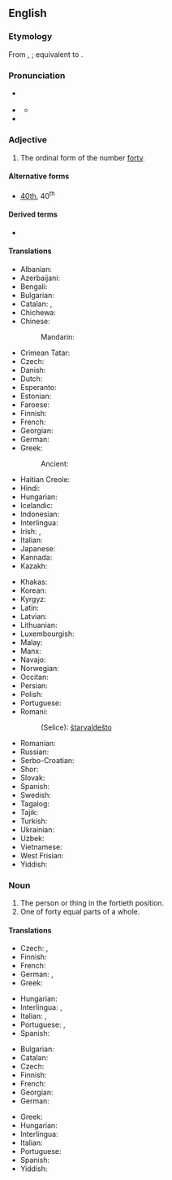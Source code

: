 ==English==
{{number box|en|40}}

===Etymology===
From {{inh|en|enm|fourtithe}}, {{m|enm|fourtiþe}}; equivalent to {{suffix|en|forty|eth}}.

===Pronunciation===
* {{a|RP}} {{IPA|en|/ˈfɔː.ti.əθ/}}
* {{a|GenAm}} {{IPA|en|/ˈfɔɹ.ti.əθ/}}
** {{audio|en|En-us-fortieth.ogg|Audio (US)}}
* {{hyphenation|en|for|ti|eth}}

===Adjective===
{{en-adj|-}}

# The ordinal form of the number [[forty]].

====Alternative forms====
* [[40th]], 40<sup>th</sup>

====Derived terms====
* {{l|en|fortiethly}}

====Translations====
{{trans-top-also|ordinal form of forty|40th}}
* Albanian: {{t+|sq|dyzetë}}
* Azerbaijani: {{t|az|qırxıncı}}
* Bengali: {{t|bn|চত্বারিংশত্তম}}
* Bulgarian: {{t|bg|четиресетият}}
* Catalan: {{t+|ca|quarantè}}, {{t+|ca|quadragèsim}}
* Chichewa: {{t|ny|chamakumi anai}}
* Chinese:
*: Mandarin: {{t|cmn|第四十|tr=dì sìshí|sc=Hani}}
* Crimean Tatar: {{t|crh|qırqıncı}}
* Czech: {{t+|cs|čtyřicátý}}
* Danish: {{t|da|fyrretyvende}}
* Dutch: {{t+|nl|veertigste}}
* Esperanto: {{t|eo|kvardeka}}
* Estonian: {{t|et|neljakümnes}}
* Faroese: {{t|fo|fjørutiundi}}
* Finnish: {{t|fi|neljäskymmenes}}
* French: {{t+|fr|quarantième}}
* Georgian: {{t|ka|მეორმოცე}}
* German: {{t+|de|vierzigste}}
* Greek: {{t+|el|τεσσαρακοστός}}
*: Ancient: {{t|grc|τεσσαρακοστός}}
* Haitian Creole: {{t|ht|karantyèm}}
* Hindi: {{t|hi|चालीसवां}}
* Hungarian: {{t+|hu|negyvenedik}}
* Icelandic: {{t|is|fertugasta}}
* Indonesian: {{t|id|keempatpuluh}}
* Interlingua: {{t|ia|quarantesime}}
* Irish: {{t|ga|daicheadú}}, {{t|ga|ceathrachadú}}
* Italian: {{t+|it|quarantesimo}}
* Japanese: {{t|ja|第四十|tr=dai-shijū|sc=Jpan}}
* Kannada: {{t|kn|ನಲವತ್ತನೆಯ|sc=Knda}}
* Kazakh: {{t|kk|қырқыншы|sc=Cyrl}}
{{trans-mid}}
* Khakas: {{t|kjh|хырығынӌы|sc=Cyrl}}
* Korean: {{t|ko|사십 번째의}}
* Kyrgyz: {{t+|ky|элүүнчү|sc=Cyrl}}
* Latin: {{t|la|quadrāgēsimus}}
* Latvian: {{t|lv|četrdesmitais}}
* Lithuanian: {{t+|lt|keturiasdešimtas}}
* Luxembourgish: {{t|lb|véierzegst}}
* Malay: {{t|ms|keempat puluh}}
* Manx: {{t|gv|daeedoo}}
* Navajo: {{t|nv|dízdiin góneʼ}}
* Norwegian: {{t|no|førtinde}}
* Occitan: {{t|oc|quaranten}}
* Persian: {{t+|fa|چهلم|sc=fa-Arab}}
* Polish: {{t+|pl|czterdziesty}}
* Portuguese: {{t+|pt|quadragésimo}}
* Romani:
*: (Selice): [[štarvaldešto]]
* Romanian: {{t+|ro|patruzecilea}}
* Russian: {{t+|ru|сороково́й}}
* Serbo-Croatian: {{t|sh|četrdeseti}}
* Shor: {{t|cjs|қырығынчы}}
* Slovak: {{t+|sk|štyridsiaty}}
* Spanish: {{t+|es|cuadragésimo}}
* Swedish: {{t+|sv|fyrtionde}}
* Tagalog: {{t|tl|pang-apatnapu}}
* Tajik: {{t|tg|чиҳилуми|sc=Cyrl}}
* Turkish: {{t+|tr|kırkıncı}}
* Ukrainian: {{t+|uk|сороковий}}
* Uzbek: {{t+|uz|qirqinchi}}
* Vietnamese: {{t|vi|hạng bốn mươi}}
* West Frisian: {{t|fy|fjirtichste}}
* Yiddish: {{t|yi|פֿערציקסט}}
{{trans-bottom}}

===Noun===
{{en-noun}}

# The person or thing in the fortieth position.
# One of forty equal parts of a whole.

====Translations====
{{trans-top|person or thing}}
* Czech: {{t+|cs|čtyřicátý|m}}, {{t|cs|čtyřicátá|f}}
* Finnish: {{t|fi|neljäskymmenes}}
* French: {{t+|fr|quarantième}}
* German: {{t+|de|vierzigster|m}}, {{t+|de|vierzigste|f}}
* Greek: {{t+|el|τεσσαρακοστός}}
{{trans-mid}}
* Hungarian: {{t+|hu|negyvenedik}}
* Interlingua: {{t|ia|quarantesimo|m}}, {{t|ia|quarantesima|f}}
* Italian: {{t+|it|quarantesimo|m}}, {{t+|it|quarantesima|f}}
* Portuguese: {{t+|pt|quadragésimo|m}}, {{t+|pt|quadragésima|f}}
* Spanish: {{t+|es|cuadragésimo}}
{{trans-bottom}}

{{trans-top|one of forty equal parts}}
* Bulgarian: {{t|bg|една четиридесета}}
* Catalan: {{t+|ca|quarantè|m}}
* Czech: {{t|cs|čtyřicetina|f}}
* Finnish: {{t|fi|neljäskymmenesosa}}
* French: {{t+|fr|quarantième|m}}
* Georgian: {{t|ka|მეორმოცედი}}
* German: {{t|de|vierzigstel|n}}
{{trans-mid}}
* Greek: {{t+|el|τεσσαρακοστό|n}}
* Hungarian: {{t|hu|negyvened}}
* Interlingua: {{t|ia|quarantesimo}}
* Italian: {{t+|it|quarantesimo|m}}
* Portuguese: {{t|pt|quarenta avos|m}}
* Spanish: {{t+|es|cuarentavo}}
* Yiddish: {{t|yi|פֿערציקסטל|n}}
{{trans-bottom}}

{{cln|en|ordinal numbers}}
{{c|en|Forty}}